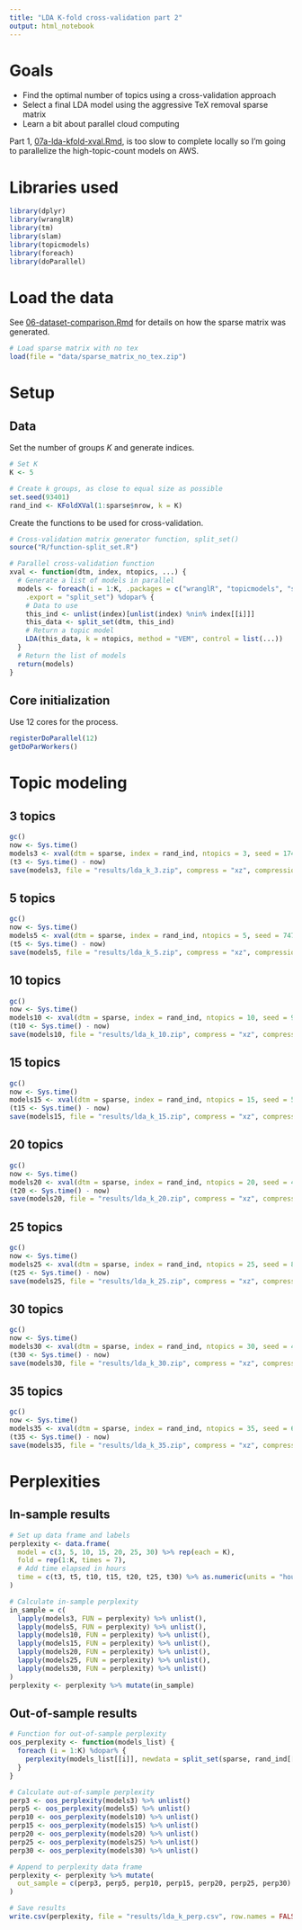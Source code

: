 ```yaml
---
title: "LDA K-fold cross-validation part 2"
output: html_notebook
---
```


# Goals

  * Find the optimal number of topics using a cross-validation approach
  * Select a final LDA model using the aggressive TeX removal sparse matrix
  * Learn a bit about parallel cloud computing

Part 1, [07a-lda-kfold-xval.Rmd](https://github.com/phively/uchicago-thesis/blob/master/07a-lda-kfold-xval.Rmd), is too slow to complete locally so I'm going to parallelize the high-topic-count models on AWS.

# Libraries used

```r
library(dplyr)
library(wranglR)
library(tm)
library(slam)
library(topicmodels)
library(foreach)
library(doParallel)
```

# Load the data

See [06-dataset-comparison.Rmd](https://github.com/phively/uchicago-thesis/blob/master/06-dataset-comparison.Rmd) for details on how the sparse matrix was generated.

```r
# Load sparse matrix with no tex
load(file = "data/sparse_matrix_no_tex.zip")
```

# Setup

## Data

Set the number of groups $K$ and generate indices.

```r
# Set K
K <- 5

# Create k groups, as close to equal size as possible
set.seed(93401)
rand_ind <- KFoldXVal(1:sparse$nrow, k = K)
```

Create the functions to be used for cross-validation.

```r
# Cross-validation matrix generator function, split_set()
source("R/function-split_set.R")

# Parallel cross-validation function
xval <- function(dtm, index, ntopics, ...) {
  # Generate a list of models in parallel
  models <- foreach(i = 1:K, .packages = c("wranglR", "topicmodels", "slam"),
    .export = "split_set") %dopar% {
    # Data to use
    this_ind <- unlist(index)[unlist(index) %nin% index[[i]]]
    this_data <- split_set(dtm, this_ind)
    # Return a topic model
    LDA(this_data, k = ntopics, method = "VEM", control = list(...))
  }
  # Return the list of models
  return(models)
}
```

## Core initialization

Use 12 cores for the process.

```r
registerDoParallel(12)
getDoParWorkers()
```

# Topic modeling

## 3 topics

```r
gc()
now <- Sys.time()
models3 <- xval(dtm = sparse, index = rand_ind, ntopics = 3, seed = 17481, keep = 1)
(t3 <- Sys.time() - now)
save(models3, file = "results/lda_k_3.zip", compress = "xz", compression_level = 1)
```

## 5 topics

```r
gc()
now <- Sys.time()
models5 <- xval(dtm = sparse, index = rand_ind, ntopics = 5, seed = 74749, keep = 1)
(t5 <- Sys.time() - now)
save(models5, file = "results/lda_k_5.zip", compress = "xz", compression_level = 1)
```

## 10 topics

```r
gc()
now <- Sys.time()
models10 <- xval(dtm = sparse, index = rand_ind, ntopics = 10, seed = 90672, keep = 1)
(t10 <- Sys.time() - now)
save(models10, file = "results/lda_k_10.zip", compress = "xz", compression_level = 1)
```

## 15 topics

```r
gc()
now <- Sys.time()
models15 <- xval(dtm = sparse, index = rand_ind, ntopics = 15, seed = 53177, keep = 1)
(t15 <- Sys.time() - now)
save(models15, file = "results/lda_k_15.zip", compress = "xz", compression_level = 1)
```

## 20 topics

```r
gc()
now <- Sys.time()
models20 <- xval(dtm = sparse, index = rand_ind, ntopics = 20, seed = 45281, keep = 1)
(t20 <- Sys.time() - now)
save(models20, file = "results/lda_k_20.zip", compress = "xz", compression_level = 1)
```

## 25 topics

```r
gc()
now <- Sys.time()
models25 <- xval(dtm = sparse, index = rand_ind, ntopics = 25, seed = 86244, keep = 1)
(t25 <- Sys.time() - now)
save(models25, file = "results/lda_k_25.zip", compress = "xz", compression_level = 1)
```

## 30 topics

```r
gc()
now <- Sys.time()
models30 <- xval(dtm = sparse, index = rand_ind, ntopics = 30, seed = 41531, keep = 1)
(t30 <- Sys.time() - now)
save(models30, file = "results/lda_k_30.zip", compress = "xz", compression_level = 1)
```

## 35 topics

```r
gc()
now <- Sys.time()
models35 <- xval(dtm = sparse, index = rand_ind, ntopics = 35, seed = 68513, keep = 1)
(t35 <- Sys.time() - now)
save(models35, file = "results/lda_k_35.zip", compress = "xz", compression_level = 1)
```

# Perplexities

## In-sample results

```r
# Set up data frame and labels
perplexity <- data.frame(
  model = c(3, 5, 10, 15, 20, 25, 30) %>% rep(each = K),
  fold = rep(1:K, times = 7),
  # Add time elapsed in hours
  time = c(t3, t5, t10, t15, t20, t25, t30) %>% as.numeric(units = "hours") %>% rep(each = K)
)

# Calculate in-sample perplexity
in_sample = c(
  lapply(models3, FUN = perplexity) %>% unlist(),
  lapply(models5, FUN = perplexity) %>% unlist(),
  lapply(models10, FUN = perplexity) %>% unlist(),
  lapply(models15, FUN = perplexity) %>% unlist(),
  lapply(models20, FUN = perplexity) %>% unlist(),
  lapply(models25, FUN = perplexity) %>% unlist(),
  lapply(models30, FUN = perplexity) %>% unlist()
)
perplexity <- perplexity %>% mutate(in_sample)
```

## Out-of-sample results

```r
# Function for out-of-sample perplexity
oos_perplexity <- function(models_list) {
  foreach (i = 1:K) %dopar% {
    perplexity(models_list[[i]], newdata = split_set(sparse, rand_ind[[i]]))
  }
}

# Calculate out-of-sample perplexity
perp3 <- oos_perplexity(models3) %>% unlist()
perp5 <- oos_perplexity(models5) %>% unlist()
perp10 <- oos_perplexity(models10) %>% unlist()
perp15 <- oos_perplexity(models15) %>% unlist()
perp20 <- oos_perplexity(models20) %>% unlist()
perp25 <- oos_perplexity(models25) %>% unlist()
perp30 <- oos_perplexity(models30) %>% unlist()

# Append to perplexity data frame
perplexity <- perplexity %>% mutate(
  out_sample = c(perp3, perp5, perp10, perp15, perp20, perp25, perp30) %>% unlist()
)

# Save results
write.csv(perplexity, file = "results/lda_k_perp.csv", row.names = FALSE)
```